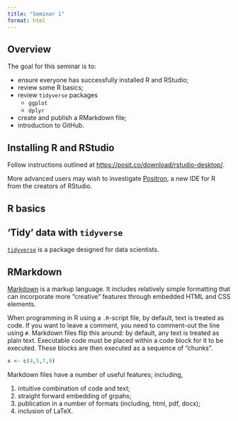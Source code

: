 ```yaml
---
title: "Seminar 1"
format: html
---
```


## Overview

The goal for this seminar is to:

- ensure everyone has successfully installed R and RStudio;
- review some R basics;
- review `tidyverse` packages
  - `ggplot`
  - `dplyr`
- create and publish a RMarkdown file;
- introduction to GitHub.

## Installing R and RStudio

Follow instructions outlined at <https://posit.co/download/rstudio-desktop/>.

More advanced users may wish to investigate [Positron](https://positron.posit.co/), a new IDE for R from the creators of RStudio. 

## R basics

## 'Tidy' data with `tidyverse`

[`tidyverse`](https://www.tidyverse.org/) is a package designed for data scientists. 

## RMarkdown

[Markdown](https://www.markdownguide.org/) is a markup language. It includes relatively simple formatting that can incorporate more "creative" features through embedded HTML and CSS elements. 

When programming in R using a `.R`-script file, by default, text is treated as code. If you want to leave a comment, you need to comment-out the line using `#`. Markdown files flip this around: by default, any text is treated as plain text. Executable code must be placed within a code block for it to be executed. These blocks are then executed as a sequence of "chunks".

```r
x <- c(4,5,7,9)
```

Markdown files have a number of useful features; including, 

1. intuitive combination of code and text;
2. straight forward embedding of grpahs;
3. publication in a number of formats (including, html, pdf, docx);
4. inclusion of LaTeX. 


